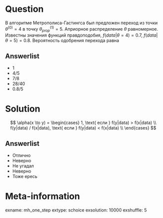 Question
========
В алгоритме Метрополиса-Гастингса был предложен переход из точки $\theta^{(0)}=4$ в точку $\theta^{(1)}_{prop}=5$.
Априорное распределение $\theta$ равномерное. Известны значения функций правдоподобия, $f(data|\theta=4)=0.7$, $f(data|\theta=5)=0.8$.
Вероятность одобрения перехода равна

Answerlist
----------
* $1$
* $4/5$
* $7/8$
* $28/40$
* $0.8/5$

Solution
========

$$
\alpha(x \to y) = \begin{cases}
1, \text{ если } f(y|data) > f(x|data) \\
f(y|data) / f(x|data), \text{ если } f(y|data) < f(x|data) \\
\end{cases}
$$

Answerlist
----------
* Отлично
* Неверно
* Не угадал
* Неверно
* Тоже ересь

Meta-information
================
exname: mh_one_step
extype: schoice
exsolution: 10000
exshuffle: 5
